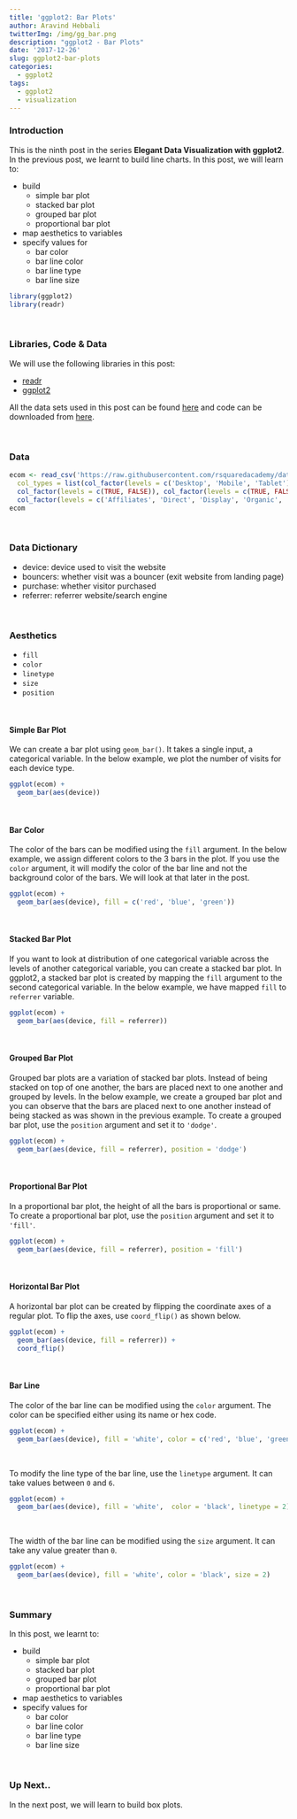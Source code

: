 ```yaml
---
title: 'ggplot2: Bar Plots'
author: Aravind Hebbali
twitterImg: /img/gg_bar.png
description: "ggplot2 - Bar Plots"
date: '2017-12-26'
slug: ggplot2-bar-plots
categories:
  - ggplot2
tags:
  - ggplot2
  - visualization
---
```


### Introduction

This is the ninth post in the series **Elegant Data Visualization with 
ggplot2**. In the previous post, we learnt to build line charts. In this post, 
we will learn to:

- build 
    - simple bar plot
    - stacked bar plot
    - grouped bar plot
    - proportional bar plot
- map aesthetics to variables
- specify values for 
    - bar color
    - bar line color
    - bar line type
    - bar line size

```r
library(ggplot2)
library(readr)
```

<br>

### Libraries, Code & Data

We will use the following libraries in this post:

- [readr](https://readr.tidyverse.org/)
- [ggplot2](https://ggplot2.tidyverse.org/)

All the data sets used in this post can be found [here](https://github.com/rsquaredacademy/datasets)
and code can be downloaded from [here](https://gist.github.com/rsquaredacademy/096329693fa1f9313771d4e259cce1ec).

<br>

### Data

```r
ecom <- read_csv('https://raw.githubusercontent.com/rsquaredacademy/datasets/master/ecom.csv',
  col_types = list(col_factor(levels = c('Desktop', 'Mobile', 'Tablet')), 
  col_factor(levels = c(TRUE, FALSE)), col_factor(levels = c(TRUE, FALSE)), 
  col_factor(levels = c('Affiliates', 'Direct', 'Display', 'Organic', 'Paid', 'Referral', 'Social'))))
ecom
```

<br>

### Data Dictionary

- device: device used to visit the website
- bouncers: whether visit was a bouncer (exit website from landing page)
- purchase: whether visitor purchased
- referrer: referrer website/search engine

<br>

### Aesthetics

- `fill`
- `color`
- `linetype`
- `size`
- `position`

<br>

#### Simple Bar Plot

We can create a bar plot using `geom_bar()`. It takes a single input, a 
categorical variable. In the below example, we plot the number of visits for 
each device type. 

```r
ggplot(ecom) +
  geom_bar(aes(device))
```

<br>

#### Bar Color

The color of the bars can be modified using the `fill` argument. In the below
example, we assign different colors to the 3 bars in the plot. If you use the
`color` argument, it will modify the color of the bar line and not the 
background color of the bars. We will look at that later in the post.

```r
ggplot(ecom) +
  geom_bar(aes(device), fill = c('red', 'blue', 'green'))
```

<br>

#### Stacked Bar Plot

If you want to look at distribution of one categorical variable across the 
levels of another categorical variable, you can create a stacked bar plot. In
ggplot2, a stacked bar plot is created by mapping the `fill` argument to the
second categorical variable. In the below example, we have mapped `fill` to 
`referrer` variable. 

```r
ggplot(ecom) +
  geom_bar(aes(device, fill = referrer))
```

<br>

#### Grouped Bar Plot

Grouped bar plots are a variation of stacked bar plots. Instead of being 
stacked on top of one another, the bars are placed next to one another and 
grouped by levels. In the below example, we create a grouped bar plot and you
can observe that the bars are placed next to one another instead of being 
stacked as was shown in the previous example. To create a grouped bar plot,
use the `position` argument and set it to `'dodge'`. 

```r
ggplot(ecom) +
  geom_bar(aes(device, fill = referrer), position = 'dodge')
```

<br>

#### Proportional Bar Plot

In a proportional bar plot, the height of all the bars is proportional or same. 
To create a proportional bar plot, use the `position` argument and set it to 
`'fill'`.

```r
ggplot(ecom) +
  geom_bar(aes(device, fill = referrer), position = 'fill')
```

<br>

#### Horizontal Bar Plot

A horizontal bar plot can be created by flipping the coordinate axes of a 
regular plot. To flip the axes, use `coord_flip()` as shown below.

```r
ggplot(ecom) +
  geom_bar(aes(device, fill = referrer)) +
  coord_flip()
```

<br>

#### Bar Line 

The color of the bar line can be modified using the `color` argument. The color
can be specified either using its name or hex code.

```r
ggplot(ecom) +
  geom_bar(aes(device), fill = 'white', color = c('red', 'blue', 'green'))
```

<br>

To modify the line type of the bar line, use the `linetype` argument. It can 
take values between `0` and `6`.

```r
ggplot(ecom) +
  geom_bar(aes(device), fill = 'white',  color = 'black', linetype = 2)
```

<br>

The width of the bar line can be modified using the `size` argument. It can
take any value greater than `0`.

```r
ggplot(ecom) +
  geom_bar(aes(device), fill = 'white', color = 'black', size = 2)
```

<br>

### Summary

In this post, we learnt to:

- build 
    - simple bar plot
    - stacked bar plot
    - grouped bar plot
    - proportional bar plot
- map aesthetics to variables
- specify values for 
    - bar color
    - bar line color
    - bar line type
    - bar line size

<br>

### Up Next..

In the next post, we will learn to build box plots.

<br>